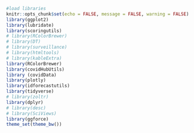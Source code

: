 ```r
#load libraries
knitr::opts_chunk$set(echo = FALSE, message = FALSE, warning = FALSE)
library(ggplot2)
library(lubridate)
library(scoringutils)
# library(RColorBrewer)
# library(DT)
# library(surveillance)
# library(htmltools)
# library(kableExtra)
library(RColorBrewer)
library(covidHubUtils)
library (covidData)
library(plotly)
library(idforecastutils)
library(tidyverse)
# library(zoltr)
library(dplyr)
# library(desc)
# library(SciViews)
library(ggforce)
theme_set(theme_bw())
```

```r

```

